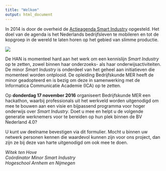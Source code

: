 ```yaml
---
title: "Welkom"
output: html_document
---
```


In 2014 is door de overheid de [Actieagenda Smart Industry](http://www.smartindustry.nl/site/assets/files/1737/smart-industry-actieagenda-lr.pdf) opgesteld. Het doel van de agenda is het Nederlands bedrijfsleven te mobileren en tot de kopgroep in de wereld te laten horen op het gebied van slimme productie. 

![](images/smart-ind.jpg)

De HAN is momenteel hard aan het werk om een kennislijn *Smart Industry* op te zetten, zowel binnen haar onderzoeks- als haar onderwijsactiviteiten. De minor *Smart Industry* is onderdeel van het geheel aan initiatieven die momenteel worden ontplooid. De opleiding Bedrijfskunde MER heeft de minor geadopteerd en is bezig om deze in samenwerking met de Informatica Communicatie Academie (ICA) op te zetten.

Op **donderdag 17 november 2016** organiseert Bedrijfskunde MER een hackathon, waarbij professionals uit het werkveld worden uitgenodigd om mee te bouwen aan een visie en bijpassend programma voor hoger onderwijs over *Smart Industry*. Doet u mee en helpt u de volgende generatie werknemers voor te bereiden op hun plek binnen de BV Nederland 4.0?

U kunt uw deelname bevestigen via dit formulier. Mocht u binnen uw netwerk personen kennen die waardevol kunnen zijn voor ons project, dan zijn ze bij deze van harte uitgenodigd om ook mee te doen.

*Witek ten Hove*<br>
*Coördinator Minor Smart Industry*<br>
*Hogeschool Arnhem en Nijmegen*